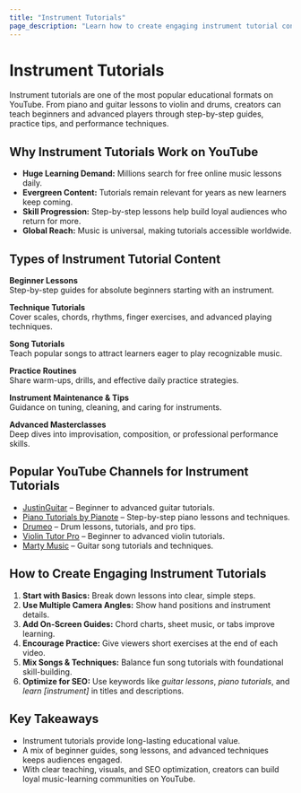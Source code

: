 ```yaml
---
title: "Instrument Tutorials"
page_description: "Learn how to create engaging instrument tutorial content—covering lessons, techniques, beginner guides, and advanced music education."
---
```


# Instrument Tutorials

Instrument tutorials are one of the most popular educational formats on YouTube. From piano and guitar lessons to violin and drums, creators can teach beginners and advanced players through step-by-step guides, practice tips, and performance techniques.

## Why Instrument Tutorials Work on YouTube

- **Huge Learning Demand:** Millions search for free online music lessons daily.  
- **Evergreen Content:** Tutorials remain relevant for years as new learners keep coming.  
- **Skill Progression:** Step-by-step lessons help build loyal audiences who return for more.  
- **Global Reach:** Music is universal, making tutorials accessible worldwide.  

## Types of Instrument Tutorial Content

**Beginner Lessons**  
Step-by-step guides for absolute beginners starting with an instrument.  

**Technique Tutorials**  
Cover scales, chords, rhythms, finger exercises, and advanced playing techniques.  

**Song Tutorials**  
Teach popular songs to attract learners eager to play recognizable music.  

**Practice Routines**  
Share warm-ups, drills, and effective daily practice strategies.  

**Instrument Maintenance & Tips**  
Guidance on tuning, cleaning, and caring for instruments.  

**Advanced Masterclasses**  
Deep dives into improvisation, composition, or professional performance skills.  

## Popular YouTube Channels for Instrument Tutorials

- [JustinGuitar](https://www.youtube.com/@JustinSandercoeSongs) – Beginner to advanced guitar tutorials.  
- [Piano Tutorials by Pianote](https://www.youtube.com/@PianoteOfficial) – Step-by-step piano lessons and techniques.  
- [Drumeo](https://www.youtube.com/@drumeoofficial) – Drum lessons, tutorials, and pro tips.  
- [Violin Tutor Pro](https://www.youtube.com/@ViolinTutorPro) – Beginner to advanced violin tutorials.  
- [Marty Music](https://www.youtube.com/@MartyMusic) – Guitar song tutorials and techniques.  

## How to Create Engaging Instrument Tutorials

1. **Start with Basics:** Break down lessons into clear, simple steps.  
2. **Use Multiple Camera Angles:** Show hand positions and instrument details.  
3. **Add On-Screen Guides:** Chord charts, sheet music, or tabs improve learning.  
4. **Encourage Practice:** Give viewers short exercises at the end of each video.  
5. **Mix Songs & Techniques:** Balance fun song tutorials with foundational skill-building.  
6. **Optimize for SEO:** Use keywords like *guitar lessons*, *piano tutorials*, and *learn [instrument]* in titles and descriptions.  

## Key Takeaways

- Instrument tutorials provide long-lasting educational value.  
- A mix of beginner guides, song lessons, and advanced techniques keeps audiences engaged.  
- With clear teaching, visuals, and SEO optimization, creators can build loyal music-learning communities on YouTube.  